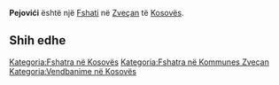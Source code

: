 {{Fshat në Kosovës
 | Emri                = Pejovići
 | EmriAlt                = Pejovici,Pejovići
 | Emri (Rasa dhanore) = 
 | Figura              = 
 | Shteti              = Kosovës
 | Komuna              = Zveçan
 | Kodi postar         = 
 | Sipërfaqja          = 

 | Popullsia           = 

 | Regj. i popullsisë  = 
 | Dend. e popullsisë  = 
 | Faqja zyrtare       = 
 <!--- Koordinatat ----> 
 | Gjerësia            = 43.0275
 | Gjatësia            = 20.75333
 | Lartësia            = 
}}
'''Pejovići''' është një [[Fshati]] në [[Zveçan]] të [[Kosovës]].

<!-- == Gjeografia == -->
<!-- == Historia == -->
<!-- == Demografia == -->
== Shih edhe ==
{{Komuna Zveçan}}
{{Kosovo-Administrata-Cung}}

[[Kategoria:Fshatra në Kosovës]]
[[Kategoria:Fshatra në Kommunes Zveçan]]
[[Kategoria:Vendbanime në Kosovës]]
